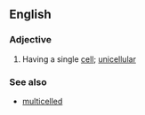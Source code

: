 ==English==

===Adjective===
{{en-adj}}

# {{context|of an organism}} Having a single [[cell]]; [[unicellular]]

===See also===
*[[multicelled]]